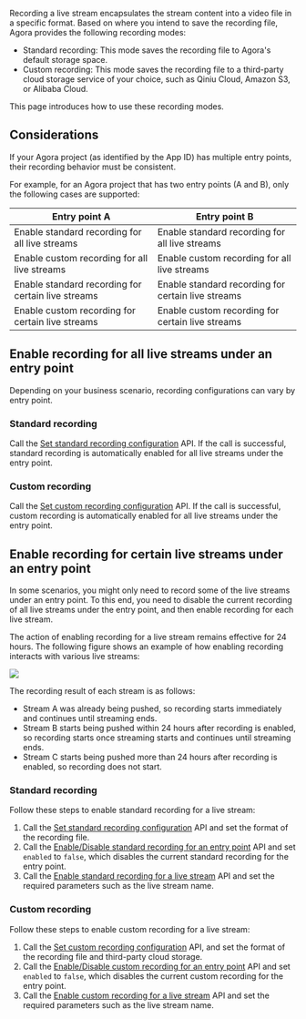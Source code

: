 
Recording a live stream encapsulates the stream content into a video file in a specific format. Based on where you intend to save the recording file, Agora provides the following recording modes:
- Standard recording: This mode saves the recording file to Agora's default storage space.
- Custom recording: This mode saves the recording file to a third-party cloud storage service of your choice, such as Qiniu Cloud, Amazon S3, or Alibaba Cloud.

This page introduces how to use these recording modes.

## Considerations

If your Agora project (as identified by the App ID) has multiple entry points, their recording behavior must be consistent.

For example, for an Agora project that has two entry points (A and B), only the following cases are supported:

| Entry point A | Entry point B |
| -------------------------- | -------------------------- |
| Enable standard recording for all live streams | Enable standard recording for all live streams |
| Enable custom recording for all live streams | Enable custom recording for all live streams |
| Enable standard recording for certain live streams | Enable standard recording for certain live streams |
| Enable custom recording for certain live streams | Enable custom recording for certain live streams |

## Enable recording for all live streams under an entry point
Depending on your business scenario, recording configurations can vary by entry point.

### Standard recording
Call the [Set standard recording configuration](./rest-api-standard-recording-fls?platform=RESTful) API. If the call is successful, standard recording is automatically enabled for all live streams under the entry point.

### Custom recording
Call the [Set custom recording configuration](./rest-api-recording-fls?platform=RESTful) API. If the call is successful, custom recording is automatically enabled for all live streams under the entry point.

## Enable recording for certain live streams under an entry point
In some scenarios, you might only need to record some of the live streams under an entry point. To this end, you need to disable the current recording of all live streams under the entry point, and then enable recording for each live stream.

The action of enabling recording for a live stream remains effective for 24 hours. The following figure shows an example of how enabling recording interacts with various live streams:


<img src="https://web-cdn.agora.io/docs-files/1654000976740" />

The recording result of each stream is as follows:
- Stream A was already being pushed, so recording starts immediately and continues until streaming ends.
- Stream B starts being pushed within 24 hours after recording is enabled, so recording starts once streaming starts and continues until streaming ends.
- Stream C starts being pushed more than 24 hours after recording is enabled, so recording does not start.

### Standard recording
Follow these steps to enable standard recording for a live stream:
1. Call the [Set standard recording configuration](./rest-api-standard-recording-fls?platform=RESTful) API and set the format of the recording file.
2. Call the [Enable/Disable standard recording for an entry point](./rest-api-start-standard-recording-fls?platform=RESTful) API and set `enabled` to `false`, which disables the current standard recording for the entry point.
4. Call the [Enable standard recording for a live stream](./rest-api-start-standard-recording-stream-fls?platform=RESTful) API and set the required parameters such as the live stream name.

### Custom recording
Follow these steps to enable custom recording for a live stream:
1. Call the [Set custom recording configuration](./rest-api-recording-fls?platform=RESTful) API, and set the format of the recording file and third-party cloud storage.
2. Call the [Enable/Disable custom recording for an entry point](./rest-api-start-recording-fls?platform=RESTful) API and set `enabled` to `false`, which disables the current custom recording for the entry point.
4. Call the [Enable custom recording for a live stream](./rest-api-start-recording-stream-fls?platform=RESTful) API and set the required parameters such as the live stream name.